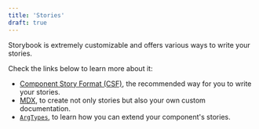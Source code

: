 ```yaml
---
title: 'Stories'
draft: true
---
```


Storybook is extremely customizable and offers various ways to write your stories.

Check the links below to learn more about it:

* [Component Story Format (CSF)](./csf.md), the recommended way for you to write your stories.
* [MDX](./mdx.md), to create not only stories but also your own custom documentation.
* [`ArgTypes`](./argtypes.md), to learn how you can extend your component's stories.
